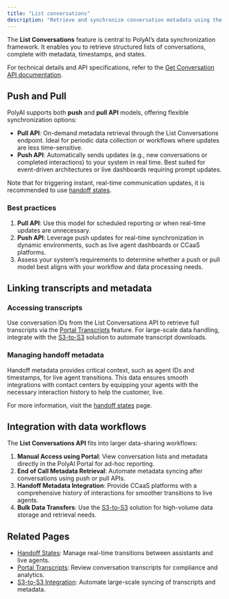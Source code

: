 ```yaml
---
title: "List conversations"
description: "Retrieve and synchronize conversation metadata using the List Conversations API."
---
```


The **List Conversations** feature is central to PolyAI’s data synchronization framework. It enables you to retrieve structured lists of conversations, complete with metadata, timestamps, and states.

For technical details and API specifications, refer to the [Get Conversation API documentation](/api-reference/endpoint/get-conversation).

## Push and Pull

PolyAI supports both **push** and **pull API** models, offering flexible synchronization options:

- **Pull API**: On-demand metadata retrieval through the List Conversations endpoint. Ideal for periodic data collection or workflows where updates are less time-sensitive.
- **Push API**: Automatically sends updates (e.g., new conversations or completed interactions) to your system in real time. Best suited for event-driven architectures or live dashboards requiring prompt updates.

Note that for triggering instant, real-time communication updates, it is recommended to use [handoff states](handoff-states).

### Best practices

1. **Pull API**: Use this model for scheduled reporting or when real-time updates are unnecessary.
2. **Push API**: Leverage push updates for real-time synchronization in dynamic environments, such as live agent dashboards or CCaaS platforms.
3. Assess your system’s requirements to determine whether a push or pull model best aligns with your workflow and data processing needs.

## Linking transcripts and metadata

### Accessing transcripts

Use conversation IDs from the List Conversations API to retrieve full transcripts via the [Portal Transcripts](portal-transcripts) feature. For large-scale data handling, integrate with the [S3-to-S3](s3-to-s3) solution to automate transcript downloads.

### Managing handoff metadata

Handoff metadata provides critical context, such as agent IDs and timestamps, for live agent transitions. This data ensures smooth
integrations with contact centers by equipping your agents with the necessary interaction history to help the customer, live.

For more information, visit the [handoff states](handoff-states) page.

## Integration with data workflows

The **List Conversations API** fits into larger data-sharing workflows:

1. **Manual Access using Portal**: View conversation lists and metadata directly in the PolyAI Portal for ad-hoc reporting.
2. **End of Call Metadata Retrieval**: Automate metadata syncing after conversations using push or pull APIs.
3. **Handoff Metadata Integration**: Provide CCaaS platforms with a comprehensive history of interactions for smoother transitions to live agents.
4. **Bulk Data Transfers**: Use the [S3-to-S3](s3-to-s3) solution for high-volume data storage and retrieval needs.

## Related Pages

- [Handoff States](handoff-states): Manage real-time transitions between assistants and live agents.
- [Portal Transcripts](portal-transcripts): Review conversation transcripts for compliance and analytics.
- [S3-to-S3 Integration](s3-to-s3): Automate large-scale syncing of transcripts and metadata.
